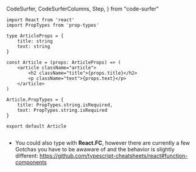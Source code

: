   CodeSurfer,
  CodeSurferColumns,
  Step,
} from "code-surfer"

<CodeSurfer>

```tsx title="PropTypes" subtitle="Library to enable runtime type checking for props"
import React from 'react'
import PropTypes from 'prop-types'

type ArticleProps = {
    title: string
    text: string
}

const Article = (props: ArticleProps) => (
    <article className="article">
        <h2 className="title">{props.title}</h2>
        <p className="text">{props.text}</p>
    </article>
)

Article.PropTypes = {
    title: PropTypes.string.isRequired,
    text: PropTypes.string.isRequired
}

export default Article
```

```diff 16:19
```

</CodeSurfer>

<Notes>

* You could also type with **React.FC**, however there are currently a few Gotchas you have to be awaware of and the behavior is slightly different: https://github.com/typescript-cheatsheets/react#function-components

</Notes>

